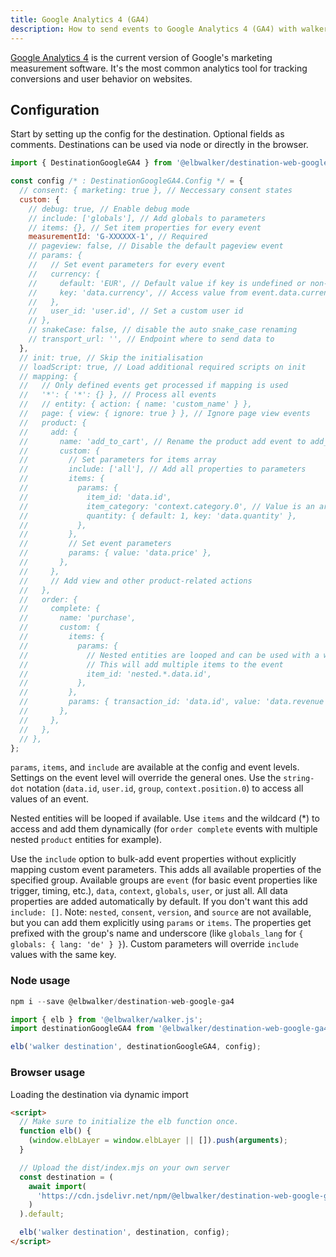 ```yaml
---
title: Google Analytics 4 (GA4)
description: How to send events to Google Analytics 4 (GA4) with walker.js
---
```



<PackageLink
  github="packages/destinations/web/google-ga4"
  npm="@elbwalker/destination-web-google-ga4"
/>

[Google Analytics 4](https://marketingplatform.google.com/about/analytics) is
the current version of Google's marketing measurement software. It's the most
common analytics tool for tracking conversions and user behavior on websites.

## Configuration

Start by setting up the config for the destination. Optional fields as comments.
Destinations can be used via node or directly in the browser.

```js
import { DestinationGoogleGA4 } from '@elbwalker/destination-web-google-ga4';

const config /* : DestinationGoogleGA4.Config */ = {
  // consent: { marketing: true }, // Neccessary consent states
  custom: {
    // debug: true, // Enable debug mode
    // include: ['globals'], // Add globals to parameters
    // items: {}, // Set item properties for every event
    measurementId: 'G-XXXXXX-1', // Required
    // pageview: false, // Disable the default pageview event
    // params: {
    //   // Set event parameters for every event
    //   currency: {
    //     default: 'EUR', // Default value if key is undefined or non-existent
    //     key: 'data.currency', // Access value from event.data.currency
    //   },
    //   user_id: 'user.id', // Set a custom user id
    // },
    // snakeCase: false, // disable the auto snake_case renaming
    // transport_url: '', // Endpoint where to send data to
  },
  // init: true, // Skip the initialisation
  // loadScript: true, // Load additional required scripts on init
  // mapping: {
  //   // Only defined events get processed if mapping is used
  //   '*': { '*': {} }, // Process all events
  //   // entity: { action: { name: 'custom_name' } },
  //   page: { view: { ignore: true } }, // Ignore page view events
  //   product: {
  //     add: {
  //       name: 'add_to_cart', // Rename the product add event to add_to_cart
  //       custom: {
  //         // Set parameters for items array
  //         include: ['all'], // Add all properties to parameters
  //         items: {
  //           params: {
  //             item_id: 'data.id',
  //             item_category: 'context.category.0', // Value is an array
  //             quantity: { default: 1, key: 'data.quantity' },
  //           },
  //         },
  //         // Set event parameters
  //         params: { value: 'data.price' },
  //       },
  //     },
  //     // Add view and other product-related actions
  //   },
  //   order: {
  //     complete: {
  //       name: 'purchase',
  //       custom: {
  //         items: {
  //           params: {
  //             // Nested entities are looped and can be used with a wildcard
  //             // This will add multiple items to the event
  //             item_id: 'nested.*.data.id',
  //           },
  //         },
  //         params: { transaction_id: 'data.id', value: 'data.revenue' },
  //       },
  //     },
  //   },
  // },
};
```

`params`, `items`, and `include` are available at the config and event levels.
Settings on the event level will override the general ones. Use the `string-dot`
notation (`data.id`, `user.id`, `group`, `context.position.0`) to access all
values of an event.

Nested entities will be looped if available. Use `items` and the wildcard (\*)
to access and add them dynamically (for `order complete` events with multiple
nested `product` entities for example).

Use the `include` option to bulk-add event properties without explicitly mapping
custom event parameters. This adds all available properties of the specified
group. Available groups are `event` (for basic event properties like trigger,
timing, etc.), `data`, `context`, `globals`, `user`, or just all. All data
properties are added automatically by default. If you don't want this add
`include: []`. Note: `nested`, `consent`, `version`, and `source` are not
available, but you can add them explicitly using `params` or `items`. The
properties get prefixed with the group's name and underscore (like
`globals_lang` for `{ globals: { lang: 'de' } }`). Custom parameters will
override `include` values with the same key.

### Node usage

```js
npm i --save @elbwalker/destination-web-google-ga4
```

```js
import { elb } from '@elbwalker/walker.js';
import destinationGoogleGA4 from '@elbwalker/destination-web-google-ga4';

elb('walker destination', destinationGoogleGA4, config);
```

### Browser usage

Loading the destination via dynamic import

```html
<script>
  // Make sure to initialize the elb function once.
  function elb() {
    (window.elbLayer = window.elbLayer || []).push(arguments);
  }

  // Upload the dist/index.mjs on your own server
  const destination = (
    await import(
      'https://cdn.jsdelivr.net/npm/@elbwalker/destination-web-google-ga4/dist/index.mjs'
    )
  ).default;

  elb('walker destination', destination, config);
</script>
```
